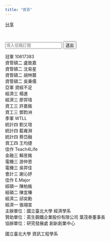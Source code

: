 ```yaml
---
title: "首頁"
---
```

<div id="fb-root"></div>
<script async defer crossorigin="anonymous" src="https://connect.facebook.net/zh_TW/sdk.js#xfbml=1&version=v4.0"></script>
<div class="fb-share-button" data-href="https://econhackathon.ntpu.edu.tw/index.html" data-layout="button" data-size="large"><a target="_blank" href="https://www.facebook.com/sharer/sharer.php?u=https%3A%2F%2Feconhackathon.ntpu.edu.tw%2Findex.html&amp;src=sdkpreparse" class="fb-xfbml-parse-ignore">分享</a></div>

<div class="line-it-button" data-lang="en" data-type="share-a" data-ver="3" data-url="https://shihhanchiu.github.io/WebsitePractice/" data-color="default" data-size="large" data-count="false" style="display: none;"></div>
 <script src="https://d.line-scdn.net/r/web/social-plugin/js/thirdparty/loader.min.js" async="async" defer="defer"></script><br>
 
<form name="submit-to-google-sheet">
  <input name="email" type="email" placeholder="填入信箱訂閱" required>
  <button type="submit">送出</button>
</form>

<script>
  const scriptURL = https://script.google.com/macros/s/AKfycbx3BBaM3ckZeAsKN88tXsuOngdaHo1OCDCmqTP_CU_q82trWss/exec
  const form = document.forms['submit-to-google-sheet']

  form.addEventListener('submit', e => {
    e.preventDefault()
    fetch(scriptURL, { method: 'POST', body: new FormData(form)})
      .then(response => console.log('Success!', response))
      .catch(error => console.error('Error!', error.message))
  })
</script>

冠軍 10617383<br>
資管碩二 盧致嘉<br>
資管碩二 沈易星<br>
資管碩二 胡林辳<br> 
資管碩二 吳秉儒<br>
亞軍 資經不足<br>
經濟三 楊進<br>
經濟三 廖羿瑋<br>
資工三 許嘉銘<br>
資工三 鄧鈞洲<br>
季軍 WTLL<br>
統計四 劉又瑄<br>
統計四 藍雍淵<br>
統計四 蔡岱融<br>
資工四 王均捷<br>
佳作 Teach4Life<br>
金融三 賴昱銘<br>
電機三 游仲恩<br>
電機三 吳羿佳<br>
會計三 謝沁妤<br>
佳作 E.Major<br>
經碩一 陳柏銘<br>
經碩二 陳宜榛<br>
經濟二 邱奕勳<br>
經濟一 張翊宣<br>
主辦單位：國立臺北大學 經濟學系<br>
贊助單位：英生鋼鐵企業股份有限公司 葉茂泰董事長<br>
協辦單位：研究發展處 創新創業中心<br>
<p>       國立臺北大學 資訊工程學系</p>